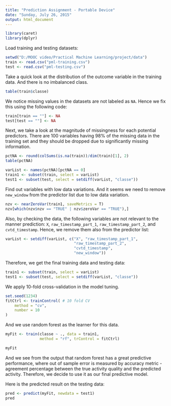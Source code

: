```yaml
---
title: "Prediction Assignment - Portable Device"
date: "Sunday, July 26, 2015"
output: html_document
---
```


```r
library(caret)
library(dplyr)
```

Load training and testing datasets:
```r
setwd("D:/MOOC video/Practical Machine Learning/project/data")
train <- read.csv("pml-training.csv")
test <- read.csv("pml-testing.csv")
```

Take a quick look at the distribution of the outcome variable in the 
training data. And there is no imbalanced class.
```r
table(train$classe)
```

We notice missing values in the datasets are not labeled as `NA`. 
Hence we fix this using the following code:
```r
train[train == ""] <- NA
test[test == ""] <- NA
```

Next, we take a look at the magnitude of missingness for each potential
predictors. There are 100 variables having 98% of the missing data in the training set and they should be dropped due to significantly missing information.  
```r
pctNA <- round(colSums(is.na(train))/dim(train)[1], 2)
table(pctNA)
```

```r
varList <- names(pctNA)[pctNA == 0]
train1 <- subset(train, select = varList) 
test1 <- subset(test, select = setdiff(varList, "classe")) 
```

Find out variables with low data variations. And it seems we need to 
remove `new_window` from the predictor list due to low data variation.
```r
nzv <- nearZeroVar(train1, saveMetrics = T)
nzv[which(nzv$nzv == "TRUE" | nzv$zeroVar == "TRUE"),]
```

Also, by checking the data, the following variables are not relevant to the manner prediction: `X`, `raw_timestamp_part_1`, `raw_timestamp_part_2`, and `cvtd_timestamp`. Hence, we remove them also from the predictor list: 
```r
varList <- setdiff(varList, c("X", "raw_timestamp_part_1",
                              "raw_timestamp_part_2", 
                              "cvtd_timestamp",
                              "new_window"))
```

Therefore, we get the final training data and testing data:
```r
train1 <- subset(train, select = varList) 
test1 <- subset(test, select = setdiff(varList, "classe")) 
```

We apply 10-fold cross-validation in the model tuning. 
```r
set.seed(1234)
fitCtrl <- trainControl( # 10 fold CV
    method = "cv",
    number = 10
)
```

And we use random forest as the learner for this data.
```r
myFit <- train(classe ~ ., data = train1,
               method = "rf", trControl = fitCtrl)

myFit
```

And we see from the output that random forest has a great predictive performance, where out of sample error is measured by accuracy metric - agreement percentage between the true activity quality and the predicted activity. Therefore, we decide to use it as our final predictive model. 

Here is the predicted result on the testing data:
```r
pred <- predict(myFit, newdata = test1)
pred
```

